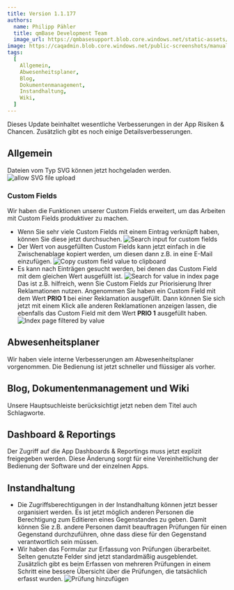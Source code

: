 ---
title: Version 1.1.177
authors:
  name: Philipp Pähler
  title: qmBase Development Team
  image_url: https://qmbasesupport.blob.core.windows.net/static-assets/img/persons/paehler_round.png
image: https://caqadmin.blob.core.windows.net/public-screenshots/manual-screenshots/Screenshot2022-06-29_connectionModal.png
tags:
  [
    Allgemein,
    Abwesenheitsplaner,
    Blog,
    Dokumentenmanagement,
    Instandhaltung,
    Wiki,
  ]
---

Dieses Update beinhaltet wesentliche Verbesserungen in der App Risiken & Chancen.
Zusätzlich gibt es noch einige Detailsverbesserungen.

<!--truncate-->

## Allgemein

Dateien vom Typ SVG können jetzt hochgeladen werden.
![allow SVG file upload](https://caqadmin.blob.core.windows.net/public-screenshots/manual-screenshots/SVGFiles.png)

### Custom Fields

Wir haben die Funktionen unserer Custom Fields erweitert, um das Arbeiten mit Custom Fields produktiver zu machen.

- Wenn Sie sehr viele Custom Fields mit einem Eintrag verknüpft haben, können Sie diese jetzt durchsuchen.
  ![Search input for custom fields](https://caqadmin.blob.core.windows.net/public-screenshots/manual-screenshots/AB_883_Intern_1.png)
- Der Wert von ausgefüllten Custom Fields kann jetzt einfach in die Zwischenablage kopiert werden, um diesen dann z.B. in eine E-Mail einzufügen.
  ![Copy custom field value to clipboard](https://caqadmin.blob.core.windows.net/public-screenshots/manual-screenshots/AB_883_Intern_2.png)
- Es kann nach Einträgen gesucht werden, bei denen das Custom Field mit dem gleichen Wert ausgefüllt ist.
  ![Search for value in index page](https://caqadmin.blob.core.windows.net/public-screenshots/manual-screenshots/AB_883_Intern_3.png)
  Das ist z.B. hilfreich, wenn Sie Custom Fields zur Priorisierung Ihrer Reklamationen nutzen.
  Angenommen Sie haben ein Custom Field mit dem Wert **PRIO 1** bei einer Reklamation ausgefüllt.
  Dann können Sie sich jetzt mit einem Klick alle anderen Reklamationen anzeigen lassen, die ebenfalls das Custom Field mit dem Wert **PRIO 1** ausgefüllt haben.
  ![Index page filtered by value](https://caqadmin.blob.core.windows.net/public-screenshots/manual-screenshots/AB_883_Intern_4.png)

## Abwesenheitsplaner

Wir haben viele interne Verbesserungen am Abwesenheitsplaner vorgenommen. Die Bedienung ist jetzt schneller und flüssiger als vorher.

## Blog, Dokumentenmanagement und Wiki

Unsere Hauptsuchleiste berücksichtigt jetzt neben dem Titel auch Schlagworte.

## Dashboard & Reportings

Der Zugriff auf die App Dashboards & Reportings muss jetzt explizit freigegeben werden.
Diese Änderung sorgt für eine Vereinheitlichung der Bedienung der Software und der einzelnen Apps.

## Instandhaltung

- Die Zugriffsberechtigungen in der Instandhaltung können jetzt besser organisiert werden.
  Es ist jetzt möglich anderen Personen die Berechtigung zum Editieren eines Gegenstandes zu geben.
  Damit können Sie z.B. andere Personen damit beauftragen Prüfungen für einen Gegenstand durchzuführen, ohne dass diese für den Gegenstand verantwortlich sein müssen.
- Wir haben das Formular zur Erfassung von Prüfungen überarbeitet. Selten genutzte Felder sind jetzt standardmäßig ausgeblendet.
  Zusätzlich gibt es beim Erfassen von mehreren Prüfungen in einem Schritt eine bessere Übersicht über die Prüfungen, die tatsächlich erfasst wurden.
  ![Prüfung hinzufügen](https://caqadmin.blob.core.windows.net/public-screenshots/manual-screenshots/20220531-addInspections.gif)
